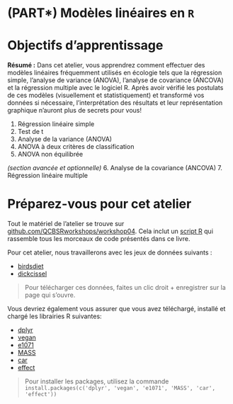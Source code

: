 # (PART\*) Modèles linéaires en `R` {-}

# Objectifs d'apprentissage

**Résumé :** Dans cet atelier, vous apprendrez comment effectuer des
modèles linéaires fréquemment utilisés en écologie tels que la
régression simple, l'analyse de variance (ANOVA), l'analyse de
covariance (ANCOVA) et la régression multiple avec le logiciel R. Après
avoir vérifié les postulats de ces modèles (visuellement et
statistiquement) et transformé vos données si nécessaire,
l'interprétation des résultats et leur représentation graphique n'auront
plus de secrets pour vous!

1.  Régression linéaire simple
2.  Test de t
3.  Analyse de la variance (ANOVA)
4.  ANOVA à deux critères de classification
5.  ANOVA non équilibrée\

*(section avancée et optionnelle)*
6.  Analyse de la covariance (ANCOVA)
7.  Régression linéaire multiple

# Préparez-vous pour cet atelier

Tout le matériel de l'atelier se trouve sur [github.com/QCBSRworkshops/workshop04](https://github.com/QCBSRworkshops/workshop04). Cela inclut un [script R](https://qcbsrworkshops.github.io/workshop04/book-fr/workshop04-script-fr.R) qui rassemble tous les morceaux de code présentés dans ce livre.

Pour cet atelier, nous travaillerons avec les jeux de données suivants :

* [birdsdiet](http://qcbs.ca/wiki/_media/birdsdiet.csv)
* [dickcissel](http://qcbs.ca/wiki/_media/dickcissel.csv)

> Pour télécharger ces données, faites un clic droit + enregistrer sur la page qui s'ouvre.

Vous devriez également vous assurer que vous avez téléchargé, installé et chargé les librairies R suivantes:

* [dplyr](https://cran.r-project.org/package=dplyr)
* [vegan](https://cran.r-project.org/package=vegan)
* [e1071](https://cran.r-project.org/package=e1071)
* [MASS](https://cran.r-project.org/package=MASS)
* [car](https://cran.r-project.org/package=car)
* [effect](https://cran.r-project.org/package=effect)

> Pour installer les packages, utilisez la commande `install.packages(c('dplyr', 'vegan', 'e1071', 'MASS', 'car', 'effect'))`
